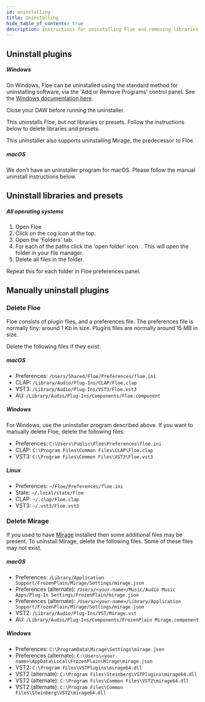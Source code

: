 ```yaml
---
id: uninstalling
title: Uninstalling
hide_table_of_contents: true
description: Instructions for uninstalling Floe and removing libraries and presets
---
```


<!--
SPDX-FileCopyrightText: 2025 Sam Windell
SPDX-License-Identifier: MIT
-->

## Uninstall plugins

##### Windows

On Windows, Floe can be uninstalled using the standard method for uninstalling software, via the 'Add or Remove Programs' control panel. See the [Windows documentation here](https://support.microsoft.com/en-gb/windows/uninstall-or-remove-apps-and-programs-in-windows-4b55f974-2cc6-2d2b-d092-5905080eaf98).

Close your DAW before running the uninstaller.

This uninstalls Floe, but not libraries or presets. Follow the instructions below to delete libraries and presets.

This uninstaller also supports uninstalling Mirage, the predecessor to Floe.

##### macOS

We don't have an uninstaller program for macOS. Please follow the manual uninstall instructions below.


## Uninstall libraries and presets
##### All operating systems
1. Open Floe
1. Click on the cog icon <FAIcon icon="fa-solid fa-cog" /> at the top.
1. Open the 'Folders' tab.
1. For each of the paths click the 'open folder' icon: <FAIcon icon="fa-solid fa-external-link-square" />. This will open the folder in your file manager.
1. Delete all files in the folder.

Repeat this for each folder in Floe preferences panel.


## Manually uninstall plugins

### Delete Floe
Floe consists of plugin files, and a preferences file. The preferences file is normally tiny: around 1 Kb in size. Plugins files are normally around 15 MB in size.

Delete the following files if they exist:

##### macOS
- Preferences: `/Users/Shared/Floe/Preferences/floe.ini`
- CLAP: `/Library/Audio/Plug-Ins/CLAP/Floe.clap`
- VST3: `/Library/Audio/Plug-Ins/VST3/Floe.vst3`
- AU: `/Library/Audio/Plug-Ins/Components/Floe.component`

##### Windows
For Windows, use the uninstaller program described above. If you want to manually delete Floe, delete the following files:
- Preferences: `C:\Users\Public\Floe\Preferences\floe.ini`
- CLAP: `C:\Program Files\Common Files\CLAP\Floe.clap`
- VST3: `C:\Program Files\Common Files\VST3\Floe.vst3`

##### Linux
- Preferences: `~/Floe/Preferences/floe.ini`
- State: `~/.local/state/Floe`
- CLAP: `~/.clap/Floe.clap`
- VST3: `~/.vst3/Floe.vst3`

### Delete Mirage
If you used to have [Mirage](/docs/about-the-project/mirage) installed then some additional files may be present. To uninstall Mirage, delete the following files. Some of these files may not exist.

##### macOS
- Preferences: `/Library/Application Support/FrozenPlain/Mirage/Settings/mirage.json`
- Preferences (alternate): `/Users/<your-name>/Music/Audio Music Apps/Plug-In Settings/FrozenPlain/mirage.json`
- Preferences (alternate): `/Users/<your-name>/Library/Application Support/FrozenPlain/Mirage/Settings/mirage.json`
- VST2: `/Library/Audio/Plug-Ins/VST/Mirage.vst`
- AU: `/Library/Audio/Plug-Ins/Components/FrozenPlain Mirage.component`

##### Windows
- Preferences: `C:\ProgramData\Mirage\Settings\mirage.json`
- Preferences (alternate): `C:\Users\<your-name>\AppData\Local\FrozenPlain\Mirage\mirage.json`
- VST2: `C:\Program Files\VSTPlugins\mirage64.dll`
- VST2 (alternate): `C:\Program Files\Steinberg\VSTPlugins\mirage64.dll`
- VST2 (alternate): `C:\Program Files\Common Files\VST2\mirage64.dll`
- VST2 (alternate): `C:\Program Files\Common Files\Steinberg\VST2\mirage64.dll`

